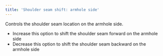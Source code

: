 ```yaml
---
title: 'Shoulder seam shift: armhole side'
---
```


Controls the shoulder seam location on the armhole side.

- Increase this option to shift the shoulder seam forward on the armhole side
- Decrease this option to shift the shoulder seam backward on the armhole side
